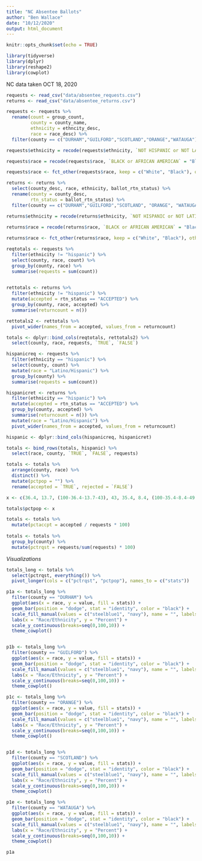 ```yaml
---
title: "NC Absentee Ballots"
author: "Ben Wallace"
date: "10/12/2020"
output: html_document
---
```


```r
knitr::opts_chunk$set(echo = TRUE)
```

```r
library(tidyverse)
library(dplyr)
library(reshape2)
library(cowplot)
```

NC data taken OCT 18, 2020

```r
requests <- read_csv("data/absentee_requests.csv")
returns <- read_csv("data/absentee_returns.csv")
```

```r
requests <- requests %>%
  rename(count = group_count,
         county = county_name,
         ethnicity = ethncity_desc,
         race = race_desc) %>%
  filter(county == c("DURHAM","GUILFORD","SCOTLAND","ORANGE","WATAUGA"))

requests$ethnicity = recode(requests$ethnicity, `NOT HISPANIC or NOT LATINO` = "nonhispanic" , `HISPANIC or LATINO` = "hispanic", `UNDESIGNATED` = "undesignated")

requests$race = recode(requests$race, `BLACK or AFRICAN AMERICAN` = "Black", `INDIAN AMERICAN or ALASKA NATIVE` = "indianamerican", `TWO or MORE RACES` = "multiracial", `WHITE` = "White", `UNDESIGNATED` = "undesignated", `ASIAN` = "Asian", `NATIVE HAWAIIAN or PACIFIC ISLANDER` = "pacislander", `OTHER` = "Other")

requests$race <- fct_other(requests$race, keep = c("White", "Black"), other_level = "Other") 
```

```r
returns <- returns %>%
  select(county_desc, race, ethnicity, ballot_rtn_status) %>%
  rename(county = county_desc,
         rtn_status = ballot_rtn_status) %>%
  filter(county == c("DURHAM","GUILFORD","SCOTLAND", "ORANGE", "WATAUGA"))

returns$ethnicity = recode(returns$ethnicity, `NOT HISPANIC or NOT LATINO` = "nonhispanic", `HISPANIC or LATINO` = "hispanic", `UNDESIGNATED` = "undesignated", `ASIAN` = "Asian", `NATIVE HAWAIIAN or PACIFIC ISLANDER` = "pacislander", `OTHER` = "Other")

returns$race = recode(returns$race, `BLACK or AFRICAN AMERICAN` = "Black", `INDIAN AMERICAN or ALASKA NATIVE` = "indianamerican", `TWO or MORE RACES` = "multiracial", `WHITE` = "White", `UNDESIGNATED` = "undesignated", `ASIAN` = "Asian", `NATIVE HAWAIIAN or PACIFIC ISLANDER` = "pacislander", `OTHER` = "Other")
  
returns$race <- fct_other(returns$race, keep = c("White", "Black"), other_level = "Other")
```

```r

reqtotals <- requests %>%
  filter(ethnicity != "hispanic") %>%
  select(county, race, count) %>%
  group_by(county, race) %>%
  summarise(requests = sum(count))
  

rettotals <- returns %>%
  filter(ethnicity != "hispanic") %>%
  mutate(accepted = rtn_status == "ACCEPTED") %>%
  group_by(county, race, accepted) %>%
  summarise(returncount = n())

rettotals2 <- rettotals %>%
  pivot_wider(names_from = accepted, values_from = returncount)

totals <- dplyr::bind_cols(reqtotals, rettotals2) %>%
  select(county, race, requests, `TRUE`, `FALSE`)
```

```r
hispanicreq <- requests %>%
  filter(ethnicity == "hispanic") %>%
  select(county, count) %>%
  mutate(race = "Latino/Hispanic") %>%
  group_by(county) %>%
  summarise(requests = sum(count))

hispanicret <- returns %>%
  filter(ethnicity == "hispanic") %>%
  mutate(accepted = rtn_status == "ACCEPTED") %>%
  group_by(county, accepted) %>%
  summarise(returncount = n()) %>%
  mutate(race = "Latino/Hispanic") %>%
  pivot_wider(names_from = accepted, values_from = returncount)

hispanic <- dplyr::bind_cols(hispanicreq, hispanicret) 

totals <- bind_rows(totals, hispanic) %>%
  select(race, county, `TRUE`, `FALSE`, requests)
```

```r
totals <- totals %>%
  arrange(county, race) %>%
  distinct() %>%
  mutate(pctpop = "") %>%
  rename(accepted = `TRUE`, rejected = `FALSE`)

x <- c(36.4, 13.7, (100-36.4-13.7-43), 43, 35.4, 8.4, (100-35.4-8.4-49.4), 49.4, 11.8, 8.6,(100-11.8-8.6-69.5), 69.5, 38.9, 3.3, (100-38.9-3.3-42.5), 42.5, 1.8, 4, (100-1.8-4-91.4), 91.4)

totals$pctpop <- x
```


```r
  
totals <- totals %>%
  mutate(pctaccpt = accepted / requests * 100) 
  
totals <- totals %>%
  group_by(county) %>%
  mutate(pctrqst = requests/sum(requests) * 100)
```

*Visualizations*

```r

totals_long <- totals %>%
  select(pctrqst, everything()) %>%
  pivot_longer(cols = c("pctrqst", "pctpop"), names_to = c("stats"))

p1a <- totals_long %>%
  filter(county == "DURHAM") %>%
  ggplot(aes(x = race, y = value, fill = stats)) +
  geom_bar(position = "dodge", stat = "identity", color = "black") +
  scale_fill_manual(values = c("steelblue1", "navy"), name = "", labels = c("Share of Population", "Share of Requested Ballots")) +
  labs(x = "Race/Ethnicity", y = "Percent") +
  scale_y_continuous(breaks=seq(0,100,10)) +
  theme_cowplot()


p1b <- totals_long %>%
  filter(county == "GUILFORD") %>%
  ggplot(aes(x = race, y = value, fill = stats)) +
  geom_bar(position = "dodge", stat = "identity", color = "black") +
  scale_fill_manual(values = c("steelblue1", "navy"), name = "", labels = c("Share of Population", "Share of Requested Ballots")) +
  labs(x = "Race/Ethnicity", y = "Percent") +
  scale_y_continuous(breaks=seq(0,100,10)) +
  theme_cowplot()

p1c <- totals_long %>%
  filter(county == "ORANGE") %>%
  ggplot(aes(x = race, y = value, fill = stats)) +
  geom_bar(position = "dodge", stat = "identity", color = "black") +
  scale_fill_manual(values = c("steelblue1", "navy"), name = "", labels = c("Share of Population", "Share of Requested Ballots")) +
  labs(x = "Race/Ethnicity", y = "Percent") +
  scale_y_continuous(breaks=seq(0,100,10)) +
  theme_cowplot()


p1d <- totals_long %>%
  filter(county == "SCOTLAND") %>%
  ggplot(aes(x = race, y = value, fill = stats)) +
  geom_bar(position = "dodge", stat = "identity", color = "black") +
  scale_fill_manual(values = c("steelblue1", "navy"), name = "", labels = c("Share of Population", "Share of Requested Ballots")) +
  labs(x = "Race/Ethnicity", y = "Percent") +
  scale_y_continuous(breaks=seq(0,100,10)) +
  theme_cowplot()

p1e <- totals_long %>%
  filter(county == "WATAUGA") %>%
  ggplot(aes(x = race, y = value, fill = stats)) +
  geom_bar(position = "dodge", stat = "identity", color = "black") +
  scale_fill_manual(values = c("steelblue1", "navy"), name = "", labels = c("Share of Population", "Share of Requested Ballots")) +
  labs(x = "Race/Ethnicity", y = "Percent") +
  scale_y_continuous(breaks=seq(0,100,10)) +
  theme_cowplot()

p1a
```




